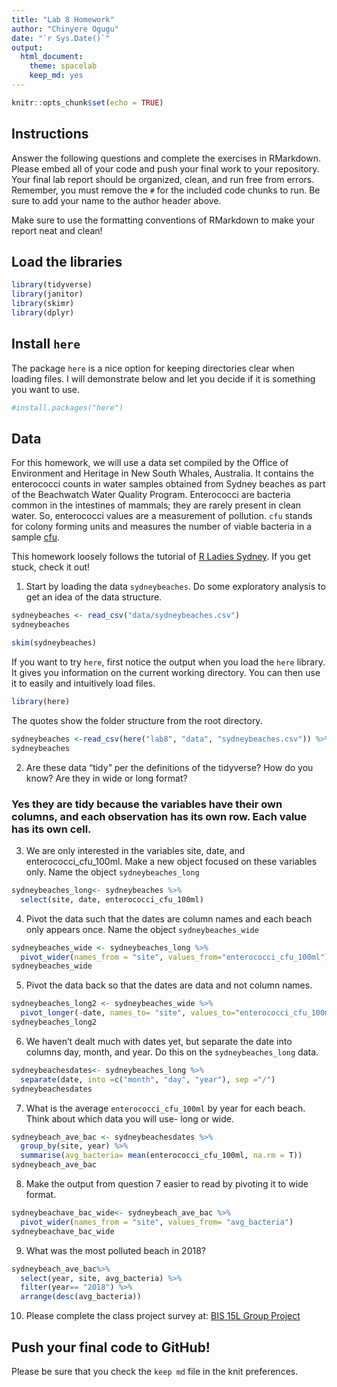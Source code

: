 ```yaml
---
title: "Lab 8 Homework"
author: "Chinyere Ogugu"
date: "`r Sys.Date()`"
output:
  html_document: 
    theme: spacelab
    keep_md: yes
---
```


```r
knitr::opts_chunk$set(echo = TRUE)
```

## Instructions
Answer the following questions and complete the exercises in RMarkdown. Please embed all of your code and push your final work to your repository. Your final lab report should be organized, clean, and run free from errors. Remember, you must remove the `#` for the included code chunks to run. Be sure to add your name to the author header above.  

Make sure to use the formatting conventions of RMarkdown to make your report neat and clean!  

## Load the libraries
```r
library(tidyverse)
library(janitor)
library(skimr)
library(dplyr)
``` 

## Install `here`
The package `here` is a nice option for keeping directories clear when loading files. I will demonstrate below and let you decide if it is something you want to use.  
```r
#install.packages("here")
```

## Data
For this homework, we will use a data set compiled by the Office of Environment and Heritage in New South Whales, Australia. It contains the enterococci counts in water samples obtained from Sydney beaches as part of the Beachwatch Water Quality Program. Enterococci are bacteria common in the intestines of mammals; they are rarely present in clean water. So, enterococci values are a measurement of pollution. `cfu` stands for colony forming units and measures the number of viable bacteria in a sample [cfu](https://en.wikipedia.org/wiki/Colony-forming_unit).   

This homework loosely follows the tutorial of [R Ladies Sydney](https://rladiessydney.org/). If you get stuck, check it out!  

1. Start by loading the data `sydneybeaches`. Do some exploratory analysis to get an idea of the data structure.
```r
sydneybeaches <- read_csv("data/sydneybeaches.csv")
sydneybeaches
```
```r
skim(sydneybeaches)
```

If you want to try `here`, first notice the output when you load the `here` library. It gives you information on the current working directory. You can then use it to easily and intuitively load files.
```r
library(here)
```

The quotes show the folder structure from the root directory.
```r
sydneybeaches <-read_csv(here("lab8", "data", "sydneybeaches.csv")) %>% janitor::clean_names()
sydneybeaches
```

2. Are these data "tidy" per the definitions of the tidyverse? How do you know? Are they in wide or long format?

### Yes they are tidy because the variables have their own columns, and each observation has its own row. Each value has its own cell. 

3. We are only interested in the variables site, date, and enterococci_cfu_100ml. Make a new object focused on these variables only. Name the object `sydneybeaches_long`
```r
sydneybeaches_long<- sydneybeaches %>% 
  select(site, date, enterococci_cfu_100ml)
```


4. Pivot the data such that the dates are column names and each beach only appears once. Name the object `sydneybeaches_wide`
```r
sydneybeaches_wide <- sydneybeaches_long %>% 
  pivot_wider(names_from = "site", values_from="enterococci_cfu_100ml")
sydneybeaches_wide
```

5. Pivot the data back so that the dates are data and not column names.
```r
sydneybeaches_long2 <- sydneybeaches_wide %>% 
  pivot_longer(-date, names_to= "site", values_to="enterococci_cfu_100ml")
sydneybeaches_long2
```

6. We haven't dealt much with dates yet, but separate the date into columns day, month, and year. Do this on the `sydneybeaches_long` data.

```r
sydneybeachesdates<- sydneybeaches_long %>% 
  separate(date, into =c("month", "day", "year"), sep ="/")
sydneybeachesdates
```

7. What is the average `enterococci_cfu_100ml` by year for each beach. Think about which data you will use- long or wide.
```r
sydneybeach_ave_bac <- sydneybeachesdates %>% 
  group_by(site, year) %>% 
  summarise(avg_bacteria= mean(enterococci_cfu_100ml, na.rm = T))
sydneybeach_ave_bac
```


8. Make the output from question 7 easier to read by pivoting it to wide format.

```r
sydneybeachave_bac_wide<- sydneybeach_ave_bac %>% 
  pivot_wider(names_from = "site", values_from= "avg_bacteria")
sydneybeachave_bac_wide
```

9. What was the most polluted beach in 2018?
```r
sydneybeach_ave_bac%>% 
  select(year, site, avg_bacteria) %>% 
  filter(year== "2018") %>% 
  arrange(desc(avg_bacteria))
```


10. Please complete the class project survey at: [BIS 15L Group Project](https://forms.gle/H2j69Z3ZtbLH3efW6)


## Push your final code to GitHub!
Please be sure that you check the `keep md` file in the knit preferences.   
